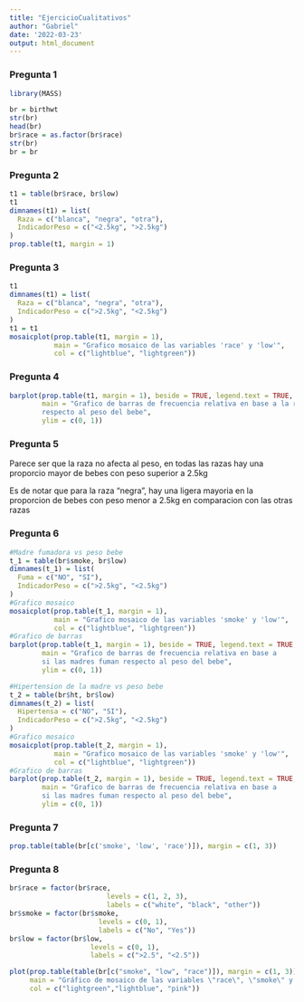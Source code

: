 ```yaml
---
title: "EjercicioCualitativos"
author: "Gabriel"
date: '2022-03-23'
output: html_document
---
```


### Pregunta 1

```r
library(MASS)

br = birthwt
str(br)
head(br)
br$race = as.factor(br$race)
str(br)
br = br
```

### Pregunta 2

```r
t1 = table(br$race, br$low)
t1
dimnames(t1) = list(
  Raza = c("blanca", "negra", "otra"),
  IndicadorPeso = c("<2.5kg", ">2.5kg")
)
prop.table(t1, margin = 1)
```

### Pregunta 3

```r
t1
dimnames(t1) = list(
  Raza = c("blanca", "negra", "otra"),
  IndicadorPeso = c(">2.5kg", "<2.5kg")
)
t1 = t1
mosaicplot(prop.table(t1, margin = 1),
           main = "Grafico mosaico de las variables 'race' y 'low'",
           col = c("lightblue", "lightgreen"))
```

### Pregunta 4

```r
barplot(prop.table(t1, margin = 1), beside = TRUE, legend.text = TRUE, col = c("lightblue", "lightgreen", "pink"),
        main = "Grafico de barras de frecuencia relativa en base a la raza de madres
        respecto al peso del bebe",
        ylim = c(0, 1))
```

### Pregunta 5

Parece ser que la raza no afecta al peso, en todas las razas hay una proporcio mayor de bebes con peso superior a 2.5kg

Es de notar que para la raza "negra", hay una ligera mayoria en la proporcion de bebes con peso menor a 2.5kg en comparacion con las otras razas

### Pregunta 6

```r
#Madre fumadora vs peso bebe
t_1 = table(br$smoke, br$low)
dimnames(t_1) = list(
  Fuma = c("NO", "SI"),
  IndicadorPeso = c(">2.5kg", "<2.5kg")
)
#Grafico mosaico
mosaicplot(prop.table(t_1, margin = 1),
           main = "Grafico mosaico de las variables 'smoke' y 'low'",
           col = c("lightblue", "lightgreen"))
#Grafico de barras
barplot(prop.table(t_1, margin = 1), beside = TRUE, legend.text = TRUE, col = c("lightblue", "lightgreen"),
        main = "Grafico de barras de frecuencia relativa en base a 
        si las madres fuman respecto al peso del bebe",
        ylim = c(0, 1))

#Hipertension de la madre vs peso bebe
t_2 = table(br$ht, br$low)
dimnames(t_2) = list(
  Hipertensa = c("NO", "SI"),
  IndicadorPeso = c(">2.5kg", "<2.5kg")
)
#Grafico mosaico
mosaicplot(prop.table(t_2, margin = 1),
           main = "Grafico mosaico de las variables 'smoke' y 'low'",
           col = c("lightblue", "lightgreen"))
#Grafico de barras
barplot(prop.table(t_2, margin = 1), beside = TRUE, legend.text = TRUE, col = c("lightblue", "lightgreen"),
        main = "Grafico de barras de frecuencia relativa en base a 
        si las madres fuman respecto al peso del bebe",
        ylim = c(0, 1))
```

### Pregunta 7

```r
prop.table(table(br[c('smoke', 'low', 'race')]), margin = c(1, 3))
```

### Pregunta 8

```r
br$race = factor(br$race, 
                        levels = c(1, 2, 3), 
                        labels = c("white", "black", "other"))
br$smoke = factor(br$smoke, 
                      levels = c(0, 1), 
                      labels = c("No", "Yes"))
br$low = factor(br$low, 
                    levels = c(0, 1), 
                    labels = c(">2.5", "<2.5"))

plot(prop.table(table(br[c("smoke", "low", "race")]), margin = c(1, 3)),
     main = "Gráfico de mosaico de las variables \"race\", \"smoke\" y \"low\"",
     col = c("lightgreen","lightblue", "pink"))

```






